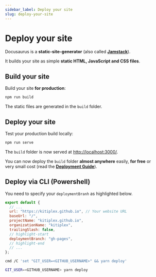 ```yaml
---
sidebar_label: Deploy your site
slug: deploy-your-site
---
```


# Deploy your site

Docusaurus is a **static-site-generator** (also called **[Jamstack](https://jamstack.org/)**).

It builds your site as simple **static HTML, JavaScript and CSS files**.

## Build your site

Build your site **for production**:

```bash npm2yarn
npm run build
```

The static files are generated in the `build` folder.

## Deploy your site

Test your production build locally:

```bash npm2yarn
npm run serve
```

The `build` folder is now served at [http://localhost:3000/](http://localhost:3000/).

You can now deploy the `build` folder **almost anywhere** easily, **for free** or very small cost (read the **[Deployment Guide](https://docusaurus.io/docs/deployment)**).

## Deploy via CLI (Powershell)

You need to specify your `deploymentBranh` as highlighted below.

```jsx title="docusaurus.config.js"
export default {
  // ...
  url: "https://kitiplex.github.io", // Your website URL
  baseUrl: "/",
  projectName: "kitiplex.github.io",
  organizationName: "kitiplex",
  trailingSlash: false,
  // highlight-start
  deploymentBranch: "gh-pages",
  // highlight-end
  // ...
};
```

<Tabs groupId="operating-systems">
  <TabItem value="win" label="Windows">

```sh
cmd /C 'set "GIT_USER=<GITHUB_USERNAME>" && yarn deploy'
```

  </TabItem>

<TabItem value="linux" label="Linux">
  
```bash
GIT_USER=<GITHUB_USERNAME> yarn deploy
```
  </TabItem>
</Tabs>
